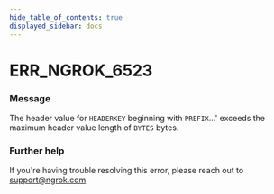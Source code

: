 ```yaml
---
hide_table_of_contents: true
displayed_sidebar: docs
---
```



# ERR_NGROK_6523

### Message

The header value for `HEADERKEY` beginning with `PREFIX`...' exceeds the maximum header value length of `BYTES` bytes.

<ErrorDetails error="err_ngrok_6523" />

### Further help

If you're having trouble resolving this error, please reach out to [support@ngrok.com](mailto:support@ngrok.com?subject=Help%20with%20ERR_NGROK_6523)
